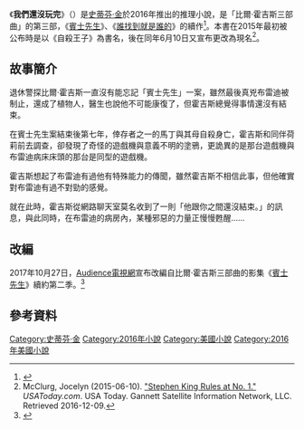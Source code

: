 {{noteTA
|G1=StephenKing
}}
{{Infobox book| <!-- See Wikipedia:WikiProject_Novels or Wikipedia:WikiProject_Books -->
| name = 我們還沒玩完
| title_orig = End of Watch
| translator =
| image = 
| caption = 
| author =        [[史蒂芬·金|史蒂芬·金]]
| cover_artist =
| country =       美國
| language =      英文
| series = 比爾·霍吉斯三部曲
| genre =         [[犯罪小說|犯罪]]
| publisher =     {{flagicon|USA}}斯克里布納之子公司<br>{{flagicon|TWN}}[[皇冠出版社|皇冠出版社]]
| release_date =  {{flagicon|USA}}2016年6月7日<br>{{flagicon|TWN}}2018年7月2日
| media_type =   
| pages =        432
| isbn = {{flagicon|USA}}ISBN 978-1-5011-2974-2<br>{{flagicon|TWN}}ISBN 978-957-333-383-8
| preceded_by = [[誰找到就是誰的|誰找到就是誰的]]
| followed_by = {{le|局外人 (史蒂芬·金小說)|The Outsider (King novel)|局外人}}
}}
《'''我們還沒玩完'''》（{{lang-en|''End of Watch''}}）是[[史蒂芬·金|史蒂芬·金]]於2016年推出的推理小說，是「比爾·霍吉斯三部曲」的第三部，《[[賓士先生|賓士先生]]》、《[[誰找到就是誰的|誰找到就是誰的]]》的續作<ref>{{cite web|url=http://stephenking.com/library/novel/suicide_prince_the.html|title=StephenKing.com - End of Watch|publisher=|accessdate=20 January 2017|archive-date=2017-01-27|archive-url=https://web.archive.org/web/20170127045707/http://stephenking.com/library/novel/suicide_prince_the.html|dead-url=yes}}</ref>。本書在2015年最初被公布時是以《自殺王子》為書名，後在同年6月10日又宣布更改為現名<ref>McClurg, Jocelyn (2015-06-10).  [https://www.usatoday.com/story/life/books/2015/06/10/stephen-king-judy-blume-usa-todays-best-selling-books/28752797/ "Stephen King Rules at No. 1."] {{Wayback|url=https://www.usatoday.com/story/life/books/2015/06/10/stephen-king-judy-blume-usa-todays-best-selling-books/28752797/ |date=20151016033326 }}  ''USAToday.com''.  USA Today.  Gannett Satellite Information Network, LLC.  Retrieved 2016-12-09.</ref>。

==故事簡介==
退休警探比爾·霍吉斯一直沒有能忘記「賓士先生」一案，雖然最後真兇布雷迪被制止，還成了植物人，醫生也說他不可能康復了，但霍吉斯總覺得事情還沒有結束。

在賓士先生案結束後第七年，倖存者之一的馬丁與其母自殺身亡，霍吉斯和同伴荷莉前去調查，卻發現了奇怪的遊戲機與意義不明的塗鴉，更詭異的是那台遊戲機與布雷迪病床床頭的那台是同型的遊戲機。

霍吉斯想起了布雷迪有過他有特殊能力的傳聞，雖然霍吉斯不相信此事，但他確實對布雷迪有過不對勁的感覺。

就在此時，霍吉斯從網路聊天室莫名收到了一則「他跟你之間還沒結束。」的訊息，與此同時，在布雷迪的病房內，某種邪惡的力量正慢慢甦醒……

==改編==
{{main|賓士先生 (電視劇)}}
2017年10月27日，[[Audience電視網|Audience電視網]]宣布改編自比爾·霍吉斯三部曲的影集《[[賓士先生_(電視劇)|賓士先生]]》續約第二季。<ref>{{cite web|url=https://deadline.com/2017/10/mr-mercedes-renewed-season-2-stephen-king-david-e-kelley-audience-network-harry-treadaway-1202185737/|title=‘Mr. Mercedes’ Renewed For Season 2 On Audience Network|first=Pedersen|last=Erik|publisher=Deadline|date=October 10, 2017|access-date=November 6, 2017|archive-date=2019-11-04|archive-url=https://web.archive.org/web/20191104025104/https://deadline.com/2017/10/mr-mercedes-renewed-season-2-stephen-king-david-e-kelley-audience-network-harry-treadaway-1202185737/}}</ref>

==參考資料==
{{reflist}}

{{史蒂芬·金}}

[[Category:史蒂芬·金|Category:史蒂芬·金]]
[[Category:2016年小說|Category:2016年小說]]
[[Category:美國小說|Category:美國小說]]
[[Category:2016年美國小說|Category:2016年美國小說]]